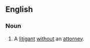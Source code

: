 ==English==
{{wikipedia}}

===Noun===
{{en-noun|litigants in person|head=[[litigant]] [[in]] [[person]]}}
# {{lb|en|legal}} A [[litigant]] [[without]] an [[attorney]].